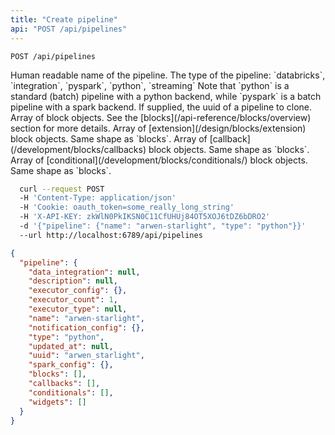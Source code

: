 ```yaml
---
title: "Create pipeline"
api: "POST /api/pipelines"
---
```

`POST /api/pipelines`

<ParamField query="name" type="string" required>
  Human readable name of the pipeline.
</ParamField>

<ResponseField name="type" type="string" required>
  The type of the pipeline:
  `databricks`, `integration`, `pyspark`, `python`, `streaming`
  Note that `python` is a standard (batch) pipeline with a python backend, while `pyspark` is a batch pipeline with a spark backend.
</ResponseField>

<ParamField query="clone_pipeline_uuid" type="string">
  If supplied, the uuid of a pipeline to clone.
</ParamField>

<ResponseField name="blocks" type="array of objects">
  Array of block objects. See the [blocks](/api-reference/blocks/overview) section for more details.
</ResponseField>

<ParamField query="extensions" type="array of objects">
  Array of [extension](/design/blocks/extension) block objects. Same shape as `blocks`.
</ParamField>

<ParamField query="callbacks" type="array of objects">
  Array of [callback](/development/blocks/callbacks) block objects.  Same shape as `blocks`.
</ParamField>

<ParamField query="conditionals" type="array of objects">
  Array of [conditional](/development/blocks/conditionals/) block objects.  Same shape as `blocks`.
</ParamField>

<RequestExample>

```bash Request
  curl --request POST 
  -H 'Content-Type: application/json' 
  -H 'Cookie: oauth_token=some_really_long_string'
  -H 'X-API-KEY: zkWlN0PkIKSN0C11CfUHUj84OT5XOJ6tDZ6bDRO2'
  -d '{"pipeline": {"name": "arwen-starlight", "type": "python"}}' 
  --url http://localhost:6789/api/pipelines
```

</RequestExample>
<ResponseExample>

```json Response
{
  "pipeline": {
    "data_integration": null,
    "description": null,
    "executor_config": {},
    "executor_count": 1,
    "executor_type": null,
    "name": "arwen-starlight",
    "notification_config": {},
    "type": "python",
    "updated_at": null,
    "uuid": "arwen_starlight",
    "spark_config": {},
    "blocks": [],
    "callbacks": [],
    "conditionals": [],
    "widgets": []
  }
}
```

</ResponseExample>
